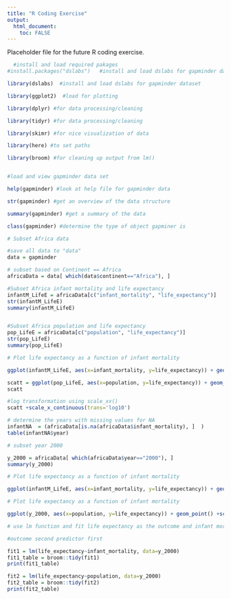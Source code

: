 ```yaml
---
title: "R Coding Exercise"
output:
  html_document:
    toc: FALSE
---
```


Placeholder file for the future R coding exercise.



```r
  #install and load required pakages
#install.packages("dslabs")   #install and load dslabs for gapminder dataset

library(dslabs)  #install and load dslabs for gapminder dataset

library(ggplot2)  #load for plotting

library(dplyr) #for data processing/cleaning

library(tidyr) #for data processing/cleaning

library(skimr) #for nice visualization of data 

library(here) #to set paths

library(broom) #for cleaning up output from lm()



```

```r
#load and view gapminder data set

help(gapminder) #look at help file for gapminder data

str(gapminder) #get an overview of the data structure

summary(gapminder) #get a summary of the data

class(gapminder) #determine the type of object gapminer is 
```

```r
# Subset Africa data

#save all data to "data"
data = gapminder

# subset based on Continent == Africa
africaData = data[ which(data$continent=="Africa"), ]

#Subset Africa infant mortality and life expectancy
infantM_LifeE = africaData[c("infant_mortality", "life_expectancy")]
str(infantM_LifeE)
summary(infantM_LifeE)


#Subset Africa population and life expectancy
pop_LifeE = africaData[c("population", "life_expectancy")]
str(pop_LifeE)
summary(pop_LifeE)
```

```r
# Plot life expectancy as a function of infant mortality 

ggplot(infantM_LifeE, aes(x=infant_mortality, y=life_expectancy)) + geom_point()

```

```r
scatt = ggplot(pop_LifeE, aes(x=population, y=life_expectancy)) + geom_point() 
scatt

#log transformation using scale_xx()
scatt +scale_x_continuous(trans='log10')

```

```r
# determine the years with missing values for NA
infantNA  = (africaData[is.na(africaData$infant_mortality), ]  )
table(infantNA$year)
```

```r
# subset year 2000

y_2000 = africaData[ which(africaData$year=="2000"), ]
summary(y_2000)

```

```r
# Plot life expectancy as a function of infant mortality 

ggplot(infantM_LifeE, aes(x=infant_mortality, y=life_expectancy)) + geom_point()
```

```r
# Plot life expectancy as a function of infant mortality 

ggplot(y_2000, aes(x=population, y=life_expectancy)) + geom_point() +scale_x_continuous(trans='log10')


```

```r
# use lm function and fit life expectancy as the outcome and infant mortality as the predictor. Then use the pipulation size as the predictor (only from 2000) save the result from the two fits into two objects (fit1 and fit2) and apply summary to both 

#outcome second predictor first 

fit1 = lm(life_expectancy~infant_mortality, data=y_2000)
fit1_table = broom::tidy(fit1)
print(fit1_table)


```

```r
fit2 = lm(life_expectancy~population, data=y_2000)
fit2_table = broom::tidy(fit2)
print(fit2_table)

```